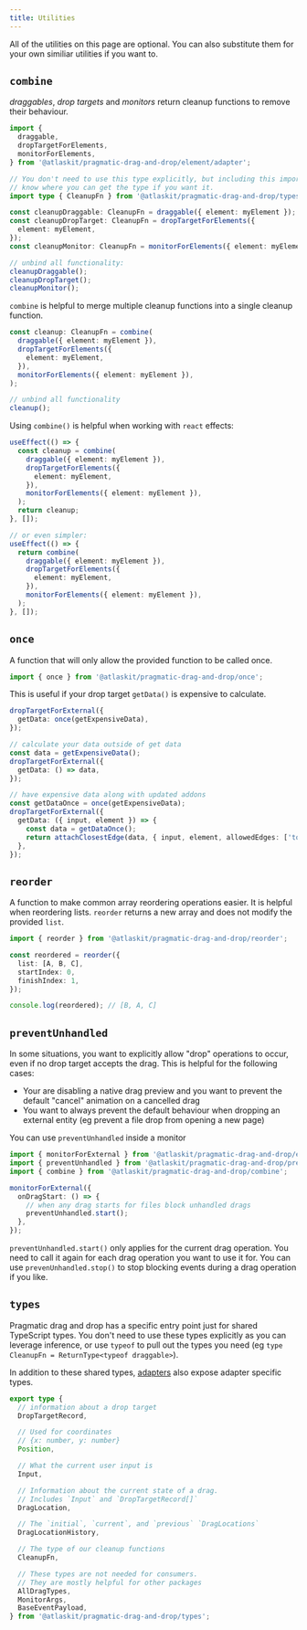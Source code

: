 ```yaml
---
title: Utilities
---
```


All of the utilities on this page are optional. You can also substitute them for your own similiar utilities if you want to.

## `combine`

_draggables_, _drop targets_ and _monitors_ return cleanup functions to remove their behaviour.

```ts
import {
  draggable,
  dropTargetForElements,
  monitorForElements,
} from '@atlaskit/pragmatic-drag-and-drop/element/adapter';

// You don't need to use this type explicitly, but including this import so you
// know where you can get the type if you want it.
import type { CleanupFn } from '@atlaskit/pragmatic-drag-and-drop/types';

const cleanupDraggable: CleanupFn = draggable({ element: myElement });
const cleanupDropTarget: CleanupFn = dropTargetForElements({
  element: myElement,
});
const cleanupMonitor: CleanupFn = monitorForElements({ element: myElement });

// unbind all functionality:
cleanupDraggable();
cleanupDropTarget();
cleanupMonitor();
```

`combine` is helpful to merge multiple cleanup functions into a single cleanup function.

```ts
const cleanup: CleanupFn = combine(
  draggable({ element: myElement }),
  dropTargetForElements({
    element: myElement,
  }),
  monitorForElements({ element: myElement }),
);

// unbind all functionality
cleanup();
```

Using `combine()` is helpful when working with `react` effects:

```ts
useEffect(() => {
  const cleanup = combine(
    draggable({ element: myElement }),
    dropTargetForElements({
      element: myElement,
    }),
    monitorForElements({ element: myElement }),
  );
  return cleanup;
}, []);

// or even simpler:
useEffect(() => {
  return combine(
    draggable({ element: myElement }),
    dropTargetForElements({
      element: myElement,
    }),
    monitorForElements({ element: myElement }),
  );
}, []);
```

## `once`

A function that will only allow the provided function to be called once.

```ts
import { once } from '@atlaskit/pragmatic-drag-and-drop/once';
```

This is useful if your drop target `getData()` is expensive to calculate.

```ts
dropTargetForExternal({
  getData: once(getExpensiveData),
});
```

```ts
// calculate your data outside of get data
const data = getExpensiveData();
dropTargetForExternal({
  getData: () => data,
});
```

```ts
// have expensive data along with updated addons
const getDataOnce = once(getExpensiveData);
dropTargetForExternal({
  getData: ({ input, element }) => {
    const data = getDataOnce();
    return attachClosestEdge(data, { input, element, allowedEdges: ['top'] });
  },
});
```

## `reorder`

A function to make common array reordering operations easier. It is helpful when reordering lists. `reorder` returns a new array and does not modify the provided `list`.

```ts
import { reorder } from '@atlaskit/pragmatic-drag-and-drop/reorder';

const reordered = reorder({
  list: [A, B, C],
  startIndex: 0,
  finishIndex: 1,
});

console.log(reordered); // [B, A, C]
```

## `preventUnhandled`

In some situations, you want to explicitly allow "drop" operations to occur, even if no drop target accepts the drag. This is helpful for the following cases:

- Your are disabling a native drag preview and you want to prevent the default "cancel" animation on a cancelled drag
- You want to always prevent the default behaviour when dropping an external entity (eg prevent a file drop from opening a new page)

You can use `preventUnhandled` inside a monitor

```ts
import { monitorForExternal } from '@atlaskit/pragmatic-drag-and-drop/external/adapter';
import { preventUnhandled } from '@atlaskit/pragmatic-drag-and-drop/prevent-unhandled';
import { combine } from '@atlaskit/pragmatic-drag-and-drop/combine';

monitorForExternal({
  onDragStart: () => {
    // when any drag starts for files block unhandled drags
    preventUnhandled.start();
  },
});
```

`preventUnhandled.start()` only applies for the current drag operation. You need to call it again for each drag operation you want to use it for. You can use `prevenUnhandled.stop()` to stop blocking events during a drag operation if you like.

## `types`

Pragmatic drag and drop has a specific entry point just for shared TypeScript types. You don't need to use these types explicitly as you can leverage inference, or use `typeof` to pull out the types you need (eg `type CleanupFn = ReturnType<typeof draggable>`).

In addition to these shared types, [adapters](../adapters) also expose adapter specific types.

```ts
export type {
  // information about a drop target
  DropTargetRecord,

  // Used for coordinates
  // {x: number, y: number}
  Position,

  // What the current user input is
  Input,

  // Information about the current state of a drag.
  // Includes `Input` and `DropTargetRecord[]`
  DragLocation,

  // The `initial`, `current`, and `previous` `DragLocations`
  DragLocationHistory,

  // The type of our cleanup functions
  CleanupFn,

  // These types are not needed for consumers.
  // They are mostly helpful for other packages
  AllDragTypes,
  MonitorArgs,
  BaseEventPayload,
} from '@atlaskit/pragmatic-drag-and-drop/types';
```
